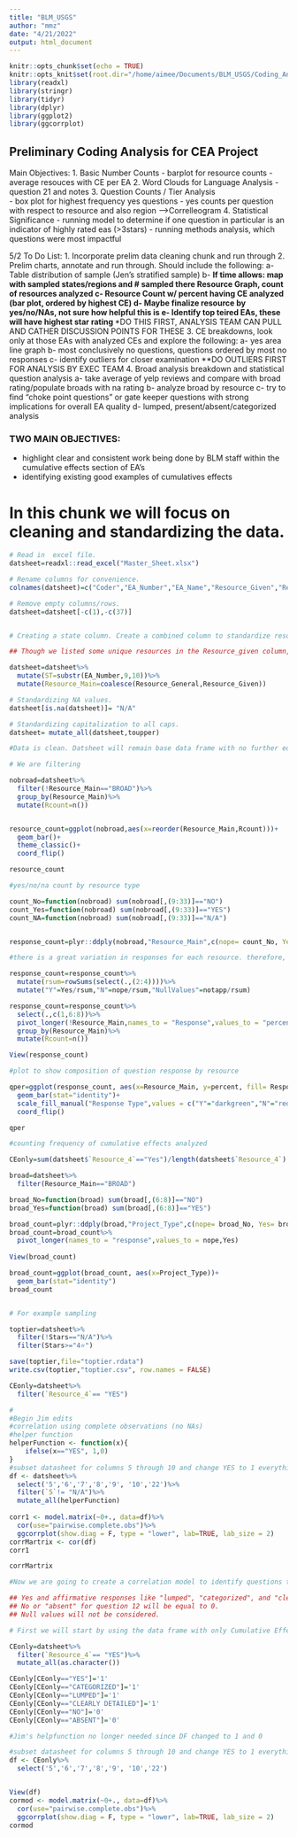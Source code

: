 ```yaml
---
title: "BLM_USGS"
author: "mmz"
date: "4/21/2022"
output: html_document
---
```


```r
knitr::opts_chunk$set(echo = TRUE)
knitr::opts_knit$set(root.dir="/home/aimee/Documents/BLM_USGS/Coding_Analysis/")
library(readxl)
library(stringr)
library(tidyr)
library(dplyr)
library(ggplot2)
library(ggcorrplot)
```

## Preliminary Coding Analysis for CEA Project

Main Objectives:
1. Basic Number Counts
  - barplot for resource counts
  - average resouces with CE per EA
2. Word Clouds for Language Analysis
  - question 21 and notes
3. Question Counts / Tier Analysis  
  - box plot for highest frequency yes questions
  - yes counts per question with respect to resource and also region
  -->Correlleogram 
4. Statistical Significance
  - running model to determine if one question in particular is an indicator of
  highly rated eas (>3stars)
  - running methods analysis, which questions were most impactful 

5/2 To Do List:
1. Incorporate prelim data cleaning chunk and run through
2. Prelim charts, annotate and run through. Should include the following:
  a- Table distribution of sample (Jen's stratified sample)
  b- **If time allows: map with sampled states/regions and # sampled there
  Resource Graph, count of resources analyzed
  c- Resource Count w/ percent having CE analyzed (bar plot, ordered by highest CE)
  d- Maybe finalize resource by yes/no/NAs, not sure how helpful this is
  e- Identify top teired EAs, these will have highest star rating ***DO THIS FIRST, ANALYSIS TEAM CAN PULL AND CATHER DISCUSSION POINTS FOR THESE
3. CE breakdowns, look only at those EAs with analyzed CEs and explore the following:
  a- yes area line graph
  b- most conclusively no questions, questions ordered by most no responses
  c- identify outliers for closer examination
  **DO OUTLIERS FIRST FOR ANALYSIS BY EXEC TEAM
4. Broad analysis breakdown and statistical question analysis
  a- take average of yelp reviews and compare with broad rating/populate broads with na rating
  b- analyze broad by resource
  c- try to find "choke point questions" or gate keeper questions with strong implications for overall EA quality
  d- lumped, present/absent/categorized analysis 
  
### TWO MAIN OBJECTIVES:
- highlight clear and consistent work being done by BLM staff within the cumulative effects section of EA's
- identifying existing good examples of cumulatives effects 


  
# In this chunk we will focus on cleaning and standardizing the data. 

```r

# Read in  excel file.
datsheet=readxl::read_excel("Master_Sheet.xlsx")

# Rename columns for convenience. 
colnames(datsheet)=c("Coder","EA_Number","EA_Name","Resource_Given","Resource_General","Broad_1","Broad_2","Broad_3", "Resource_4", 5:21, "21B",22, "22B", 23:26, "Notes","Stars","Project_Type")

# Remove empty columns/rows.
datsheet=datsheet[-c(1),-c(37)]


# Creating a state column. Create a combined column to standardize resources. 

## Though we listed some unique resources in the Resource_given column, we categorized them according to what standard resource they would likely fall under in the Resource_general column (e.g, unique Resource_given: "User Experience", Resource_general: Recreation). 

datsheet=datsheet%>%
  mutate(ST=substr(EA_Number,9,10))%>%
  mutate(Resource_Main=coalesce(Resource_General,Resource_Given))

# Standardizing NA values.
datsheet[is.na(datsheet)]= "N/A"

# Standardizing capitalization to all caps. 
datsheet= mutate_all(datsheet,toupper)

#Data is clean. Datsheet will remain base data frame with no further edits. 
```

```r
# We are filtering 

nobroad=datsheet%>%
  filter(!Resource_Main=="BROAD")%>%
  group_by(Resource_Main)%>%
  mutate(Rcount=n())


resource_count=ggplot(nobroad,aes(x=reorder(Resource_Main,Rcount)))+
  geom_bar()+
  theme_classic()+
  coord_flip()

resource_count
```


```r

#yes/no/na count by resource type

count_No=function(nobroad) sum(nobroad[,(9:33)]=="NO")
count_Yes=function(nobroad) sum(nobroad[,(9:33)]=="YES")
count_NA=function(nobroad) sum(nobroad[,(9:33)]=="N/A")


response_count=plyr::ddply(nobroad,"Resource_Main",c(nope= count_No, Yes= count_Yes, notapp=count_NA))

#there is a great variation in responses for each resource. therefore, we will mutate the response df to indicate percentage of total questions rather than count.

response_count=response_count%>%
  mutate(rsum=rowSums(select(.,(2:4))))%>%
  mutate("Y"=Yes/rsum,"N"=nope/rsum,"NullValues"=notapp/rsum)

response_count=response_count%>%
  select(.,c(1,6:8))%>%
  pivot_longer(!Resource_Main,names_to = "Response",values_to = "percent")%>%
  group_by(Resource_Main)%>%
  mutate(Rcount=n())

View(response_count)

#plot to show composition of question response by resource

qper=ggplot(response_count, aes(x=Resource_Main, y=percent, fill= Response))+
  geom_bar(stat="identity")+
  scale_fill_manual("Response Type",values = c("Y"="darkgreen","N"="red","NullValues"="goldenrod1"))+
  coord_flip()

qper

```

```r

#counting frequency of cumulative effects analyzed

CEonly=sum(datsheet$`Resource_4`=="Yes")/length(datsheet$`Resource_4`)

```

```r

broad=datsheet%>%
  filter(Resource_Main=="BROAD")

broad_No=function(broad) sum(broad[,(6:8)]=="NO")
broad_Yes=function(broad) sum(broad[,(6:8)]=="YES")

broad_count=plyr::ddply(broad,"Project_Type",c(nope= broad_No, Yes= broad_Yes))
broad_count=broad_count%>%
  pivot_longer(names_to = "response",values_to = nope,Yes)
  
View(broad_count)

broad_count=ggplot(broad_count, aes(x=Project_Type))+
  geom_bar(stat="identity")
broad_count
```


```r

```

```r
# For example sampling

toptier=datsheet%>%
  filter(!Stars=="N/A")%>%
  filter(Stars>="4⭐")

save(toptier,file="toptier.rdata")
write.csv(toptier,"toptier.csv", row.names = FALSE)
```

```r
CEonly=datsheet%>%
  filter(`Resource_4`== "YES")
```

```r
#
#Begin Jim edits
#correlation using complete observations (no NAs) 
#helper function
helperFunction <- function(x){
    ifelse(x=="YES", 1,0)
}
#subset datasheet for columns 5 through 10 and change YES to 1 everything else to 0
df <- datsheet%>% 
  select('5','6','7','8','9', '10','22')%>%
  filter(`5`!= "N/A")%>%
  mutate_all(helperFunction)
  
corr1 <- model.matrix(~0+., data=df)%>%
  cor(use="pairwise.complete.obs")%>%
  ggcorrplot(show.diag = F, type = "lower", lab=TRUE, lab_size = 2)
corrMartrix <- cor(df)
corr1

corrMartrix
```


```r
#Now we are going to create a correlation model to identify questions that might indicate a relationship. To do this we need to standardize all response using a number. 

## Yes and affirmative responses like "lumped", "categorized", and "clearly detailed" will be equal to 1.
## No or "absent" for question 12 will be equal to 0.
## Null values will not be considered. 

# First we will start by using the data frame with only Cumulative Effects analyzed.

CEonly=datsheet%>%
  filter(`Resource_4`== "YES")%>%
  mutate_all(as.character())

CEonly[CEonly=="YES"]='1'
CEonly[CEonly=="CATEGORIZED"]='1'
CEonly[CEonly=="LUMPED"]='1'
CEonly[CEonly=="CLEARLY DETAILED"]='1'
CEonly[CEonly=="NO"]='0'
CEonly[CEonly=="ABSENT"]='0'

#Jim's helpfunction no longer needed since DF changed to 1 and 0

#subset datasheet for columns 5 through 10 and change YES to 1 everything else to 0 -- Aimee's new df w/ only 1/0 values
df <- CEonly%>% 
  select('5','6','7','8','9', '10','22')


View(df)
cormod <- model.matrix(~0+., data=df)%>%
  cor(use="pairwise.complete.obs")%>%
  ggcorrplot(show.diag = F, type = "lower", lab=TRUE, lab_size = 2)
cormod



```
